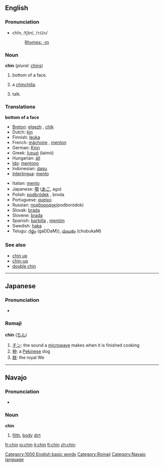 ==English==

===Pronunciation===

* chĭn, /tʃɪn/, /<tt>tSIn</tt>/
*: [[Rhymes:English:-ɪn|Rhymes: -ɪn]]

===Noun===
'''chin''' (''plural:'' [[chins]])

# bottom of a face.
# {{endearing}} a [[chinchilla]].
# {{US}} {{slang}} talk.

===Translations===

'''bottom of a face'''
{{top}}
*[[Breton]]: [[elgezh]] {{f}}, [[chik]] {{m}}
*Dutch: [[kin]]
*Finnish: [[leuka]]
*French: [[mâchoire]] {{f}}, [[menton]] {{m}}
*German: [[Kinn]] {{n}}
*Greek: [[λαιμό]] (laimó)
*Hungarian: [[áll]]
*[[Ido]]: [[mentono]]
*Indonesian: [[dagu]]
*[[Interlingua]]: [[mento]]
{{mid}}
*Italian: [[mento]] {{m}}
*Japanese: [[顎]] ([[あご]], ago)
*Polish: [[podbródek]] {{m}}, broda {{f}}
*Portuguese: [[queixo]] {{m}}
*Russian: [[подбородок]](podboródok) {{m}}
*Slovak: [[brada#Slovak|brada]] {{f}}
*Slovene: [[brada]] {{f}}
*Spanish: [[barbilla]] {{f}}, [[mentón]] {{m}}
*Swedish: [[haka]]
*Telugu: [[గడ్డం]] (gaDDaM)), [[చుబుకం]] (chubukaM) 
{{bottom}}

===See also===
*[[chin up]]
*[[chin-up]]
*[[double chin]]

[[Category:1000 English basic words]]


----
==Japanese==
===Pronunciation===
*{{IPA|[cɕin]}}

===Romaji===
[[Category:Romaji]]
'''chin''' ([[ちん]])

#[[チン]]: the sound a [[microwave]] makes when it is finished cooking
#[[狆]]: a [[Pekinese]] dog
#[[朕]]: the royal We


----
==Navajo==
===Pronunciation===
*{{IPA|[ʧʰɪ̀n]}}

===Noun===
'''chin'''

#[[filth]], [[body]] [[dirt]]

[[Category:Navajo language]]

[[fr:chin]]
[[io:chin]]
[[it:chin]]
[[fi:chin]]
[[zh:chin]]
